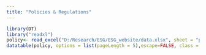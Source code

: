 ---
title: "Policies & Regulations"
---

```{r echo=FALSE, results='asis'}
library(DT)
library("readxl")
policy<- read_excel("D:/Research/ESG/ESG_website/data.xlsx", sheet = "policies")
datatable(policy, options = list(pageLength = 5),escape=FALSE, class = 'cell-border stripe')
```

